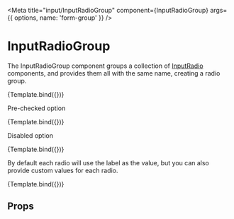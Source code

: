 

<Meta
  title="input/InputRadioGroup"
  component={InputRadioGroup}
  args={{
    options,
    name: 'form-group'
  }}
/>


# InputRadioGroup

<WorksWith component="InputFactory" />

The InputRadioGroup component groups a collection of [InputRadio](?path=/docs/atom-inputradio--unchecked) components,
and provides them all with the same name, creating a radio group.

<Canvas withSource="open">
  <Story name="Default">{Template.bind({})}</Story>
</Canvas>

Pre-checked option

<Canvas withSource="open">
  <Story
    name="With checked option"
    args={{
      options: [
        { label: '1-3 Research stage', checked: true },
        { label: '4-6 Development stage' },
        { label: '7-9 Deployment stage' }
      ],
      name: 'form-group-checked'
    }}
  >
    {Template.bind({})}
  </Story>
</Canvas>

Disabled option

<Canvas withSource="open">
  <Story
    name="With disabled option"
    args={{
      options: [
        { label: '1-3 Research stage', disabled: true },
        { label: '4-6 Development stage' },
        { label: '7-9 Deployment stage' }
      ],
      name: 'form-group-disabled'
    }}
  >
    {Template.bind({})}
  </Story>
</Canvas>

By default each radio will use the label as the value, but you can also provide custom values for each radio.

<Canvas withSource="open">
  <Story
    name="With custom values"
    args={{
      options: [
        { label: '1-3 Research stage', value: '1' },
        { label: '4-6 Development stage', value: '2' },
        { label: '7-9 Deployment stage', value: '3' }
      ],
      name: 'form-group-custom'
    }}
  >
    {Template.bind({})}
  </Story>
</Canvas>

## Props

<ArgsTable of={InputRadioGroup} />
